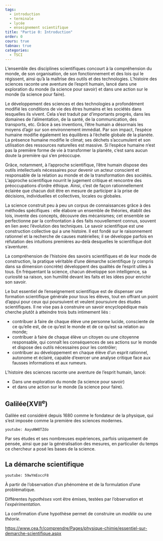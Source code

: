 ```yaml
---
tags:
  - introduction
  - terminale
  - lycée
  - enseignement scientifique
title: "Partie 0: Introduction"
order: 0
cours: true
tabnav: true
categories:
  - TSCI
---
```


::: programme
L’ensemble des disciplines scientifiques concourt à la compréhension du monde, de son
organisation, de son fonctionnement et des lois qui le régissent, ainsi qu’à la maîtrise des
outils et des technologies. L’histoire des sciences raconte une aventure de l’esprit humain, lancé
dans une exploration du monde (la science pour savoir) et dans une action sur le monde (la science
pour faire).

Le développement des sciences et des technologies a profondément modifié les conditions de vie des
êtres humains et les sociétés dans lesquelles ils vivent. Cela s’est traduit par d’importants
progrès, dans les domaines de l’alimentation, de la santé, de la communication, des transports,
etc. Grâce à ses inventions, l’être humain a désormais les moyens d’agir sur son environnement
immédiat. Par son impact, l’espèce humaine modifie également les équilibres à l’échelle globale de
la planète. La présence humaine modifie le climat; ses déchets s’accumulent et son utilisation des
ressources naturelles est massive. Si l’espèce humaine n’est pas la première forme de vie à
transformer la planète, c’est sans aucun doute la première qui s’en préoccupe.

Grâce, notamment, à l’approche scientifique, l’être humain dispose des outils intellectuels
nécessaires pour devenir un acteur conscient et responsable de la relation au monde et de la
transformation des sociétés. L’approche scientifique nourrit le jugement critique et rencontre des
préoccupations d’ordre éthique. Ainsi, c’est de façon rationnellement éclairée que chacun doit être
en mesure de participer à la prise de décisions, individuelles et collectives, locales ou
globales.

La science construit peu à peu un corpus de connaissances grâce à des méthodes spécifiques : elle
élabore un ensemble de théories, établit des lois, invente des concepts, découvre des mécanismes;
cet ensemble se perfectionne par la confrontation à des faits nouvellement connus, souvent en lien
avec l’évolution des techniques. Le savoir scientifique est une construction collective qui a une
histoire. Il est fondé sur le raisonnement rationnel et la recherche de causes matérielles; il se
développe parfois en réfutation des intuitions premières au-delà desquelles le scientifique doit
s’aventurer.

La compréhension de l’histoire des savoirs scientifiques et de leur mode de construction, la
pratique véritable d’une démarche scientifique (y compris dans sa dimension concrète) développent
des qualités de l’esprit utiles à tous. En fréquentant la science, chacun développe son
intelligence, sa curiosité sa raison, son humilité devant les faits et les idées pour enrichir son
savoir.

Le but essentiel de l’enseignement scientifique est de dispenser une formation scientifique
générale pour tous les élèves, tout en offrant un point d’appui pour ceux qui poursuivent et
veulent poursuivre des études scientifiques. Il ne vise pas à construire un savoir encyclopédique
mais cherche plutôt à atteindre trois buts intimement liés :

- contribuer à faire de chaque élève une personne lucide, consciente de ce qu’elle est, de ce
  qu’est le monde et de ce qu’est sa relation au monde;
- contribuer à faire de chaque élève un citoyen ou une citoyenne responsable, qui connaît les
  conséquences de ses actions sur le monde et dispose des outils nécessaires pour les contrôler;
- contribuer au développement en chaque élève d’un esprit rationnel, autonome et éclairé, capable
  d’exercer une analyse critique face aux fausses informations et aux rumeurs.

:::

::: intro

L’histoire des sciences raconte une aventure de l’esprit humain, lancé:

- Dans une exploration du monde (la science pour savoir)
- et dans une action sur le monde (la science pour faire).

:::

## Galilée(XVII^e^)

Galilée est considéré depuis 1680 comme le fondateur de la physique, qui s'est imposée comme la
première des sciences modernes.

`youtube: AayuNW8TZdo`

Par ses études et ses nombreuses expériences, parfois uniquement de pensée, ainsi que par la
généralisation des mesures, en particulier du temps ce chercheur a posé les bases de la science.

## La démarche scientifique

`youtube: 59wYmEoccF8`

À partir de l’observation d’un phénomène et de la formulation d’une problématique.

Différentes _hypothèses_ vont être émises, testées par l’observation et l’_expérimentation_.

La confirmation d'une hypothèse permet de construire un _modèle_ ou une _théorie_.

::: ref

<https://www.cea.fr/comprendre/Pages/physique-chimie/essentiel-sur-demarche-scientifique.aspx>

:::
